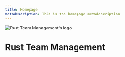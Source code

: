 ```yaml
---
title: Homepage
metadescription: This is the homepage metadescription
---
```


<div className="text-center">
  <Image
    src="/assets/rtm-txt-logo.svg"
    className="m-auto"
    height={69}
    style={{
      filter: 'invert(42%) sepia(7%) saturate(5518%) hue-rotate(189deg) brightness(92%) contrast(91%)'
    }}
    width={226}
    alt="Rust Team Management's logo"
    priority
  />
  <h1 className="my-2">Rust Team Management</h1>
  <InviteTheBotButton />
</div>
